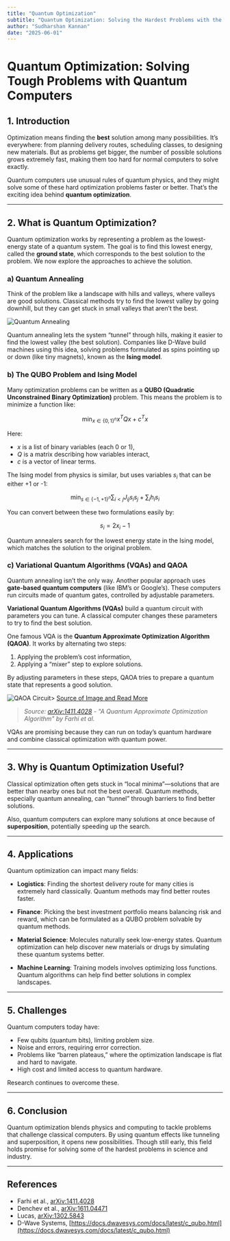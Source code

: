 ```yaml
---
title: "Quantum Optimization"
subtitle: "Quantum Optimization: Solving the Hardest Problems with the Weirdest Tools(medium)"
author: "Sudharshan Kannan"
date: "2025-06-01"
---
```


# Quantum Optimization: Solving Tough Problems with Quantum Computers

## 1. Introduction

Optimization means finding the **best** solution among many possibilities. It’s everywhere: from planning delivery routes, scheduling classes, to designing new materials. But as problems get bigger, the number of possible solutions grows extremely fast, making them too hard for normal computers to solve exactly.

Quantum computers use unusual rules of quantum physics, and they might solve some of these hard optimization problems faster or better. That’s the exciting idea behind **quantum optimization**.

---

## 2. What is Quantum Optimization?

Quantum optimization works by representing a problem as the lowest-energy state of a quantum system. The goal is to find this lowest energy, called the **ground state**, which corresponds to the best solution to the problem. We now explore the approaches to achieve the solution.

### a) Quantum Annealing

Think of the problem like a landscape with hills and valleys, where valleys are good solutions. Classical methods try to find the lowest valley by going downhill, but they can get stuck in small valleys that aren’t the best.

![Quantum Annealing](/posts/assets/entries/qoptimization/Quantum_Annealing.png)

Quantum annealing lets the system “tunnel” through hills, making it easier to find the lowest valley (the best solution). Companies like D-Wave build machines using this idea, solving problems formulated as spins pointing up or down (like tiny magnets), known as the **Ising model**.

### b) The QUBO Problem and Ising Model

Many optimization problems can be written as a **QUBO (Quadratic Unconstrained Binary Optimization)** problem. This means the problem is to minimize a function like:

$$
\min_{x \in \{0,1\}^n} x^T Q x + c^T x
$$

Here:

- $x$ is a list of binary variables (each 0 or 1),
- $Q$ is a matrix describing how variables interact,
- $c$ is a vector of linear terms.

The Ising model from physics is similar, but uses variables $s_i$ that can be either +1 or -1:

$$
\min_{s \in \{-1, +1\}^n} \sum_{i < j} J_{ij} s_i s_j + \sum_i h_i s_i
$$

You can convert between these two formulations easily by:

$$
s_i = 2 x_i - 1
$$

Quantum annealers search for the lowest energy state in the Ising model, which matches the solution to the original problem.

### c) Variational Quantum Algorithms (VQAs) and QAOA

Quantum annealing isn’t the only way. Another popular approach uses **gate-based quantum computers** (like IBM’s or Google’s). These computers run circuits made of quantum gates, controlled by adjustable parameters.

**Variational Quantum Algorithms (VQAs)** build a quantum circuit with parameters you can tune. A classical computer changes these parameters to try to find the best solution.

One famous VQA is the **Quantum Approximate Optimization Algorithm (QAOA)**. It works by alternating two steps:

1. Applying the problem’s cost information,
2. Applying a “mixer” step to explore solutions.

By adjusting parameters in these steps, QAOA tries to prepare a quantum state that represents a good solution.

![QAOA Circuit](https://quantumai.google/cirq/experiments/qaoa/images/qaoa_circuit.png)> [Source of Image and Read More](https://quantumai.google/cirq/experiments/qaoa/example_problems)

> _Source: [arXiv:1411.4028](https://arxiv.org/abs/1411.4028) - "A Quantum Approximate Optimization Algorithm" by Farhi et al._

VQAs are promising because they can run on today’s quantum hardware and combine classical optimization with quantum power.

---

## 3. Why is Quantum Optimization Useful?

Classical optimization often gets stuck in “local minima”—solutions that are better than nearby ones but not the best overall. Quantum methods, especially quantum annealing, can “tunnel” through barriers to find better solutions.

Also, quantum computers can explore many solutions at once because of **superposition**, potentially speeding up the search.

---

## 4. Applications

Quantum optimization can impact many fields:

- **Logistics**: Finding the shortest delivery route for many cities is extremely hard classically. Quantum methods may find better routes faster.
- **Finance**: Picking the best investment portfolio means balancing risk and reward, which can be formulated as a QUBO problem solvable by quantum methods.

- **Material Science**: Molecules naturally seek low-energy states. Quantum optimization can help discover new materials or drugs by simulating these quantum systems better.

- **Machine Learning**: Training models involves optimizing loss functions. Quantum algorithms can help find better solutions in complex landscapes.

---

## 5. Challenges

Quantum computers today have:

- Few qubits (quantum bits), limiting problem size.
- Noise and errors, requiring error correction.
- Problems like “barren plateaus,” where the optimization landscape is flat and hard to navigate.
- High cost and limited access to quantum hardware.

Research continues to overcome these.

---

## 6. Conclusion

Quantum optimization blends physics and computing to tackle problems that challenge classical computers. By using quantum effects like tunneling and superposition, it opens new possibilities. Though still early, this field holds promise for solving some of the hardest problems in science and industry.

---

## References

- Farhi et al., [arXiv:1411.4028](https://arxiv.org/abs/1411.4028)
- Denchev et al., [arXiv:1611.04471](https://arxiv.org/abs/1611.04471)
- Lucas, [arXiv:1302.5843](https://arxiv.org/abs/1302.5843)
- D-Wave Systems, [https://docs.dwavesys.com/docs/latest/c_qubo.html](https://docs.dwavesys.com/docs/latest/c_qubo.html)
